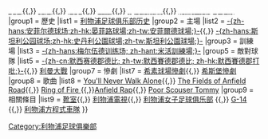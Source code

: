 {{Navbox
 | name = 利物浦足球俱乐部
 | title = [[利物浦足球俱乐部|{{color|white|利物浦足球俱乐部}}]]
 | state = {{{state<includeonly>|autocollapse</includeonly>}}}
 | bodyclass = hlist

 | basestyle = background: #e20e0e; border: 1px solid gold; color: white;

|above = [[利物浦足球俱乐部球会荣誉|<span style="color: white">榮譽</span>]]{{,}} [[利物浦足球俱乐部球员列表|<span style="color: white">球员</span>]]{{,}} [[利物浦足球俱乐部职员列表|<span style="color: white">职员</span>]]{{,}} [[利物浦足球俱樂部歷屆賽季|<span style="color: white">賽季</span>]]{{,}} [[利物浦足球俱樂部歐洲賽紀錄|<span style="color: white">歐洲</span>]]{{,}} [[:en:List of Liverpool F.C. records and statistics|<span style="color: white">紀錄及數據</span>]]{{,}} [[利物浦足球俱樂部預備組及足球學院|<span style="color: white">預備組及足球學院</span>]]
|group1 =  歷史
|list1 = [[利物浦足球俱乐部历史]]
|group2 = 主場
|list2 = [[安菲尔德球场|-{zh-hans:安菲尔德球场;zh-hk:晏菲路球場;zh-tw:安菲爾德球場;}-]]{{,}} [[斯坦利公園球場|-{zh-hans:斯坦利公园球场;zh-hk:史丹利公園球場;zh-tw:斯坦利公園球場;}-]]
|group3 = 訓練場
|list3 = [[米活訓練場|-{zh-hans:梅尔伍德训练场; zh-hant:米活訓練場;}-]]
|group5 =  敵對球隊
|list5 = [[默西賽德郡打吡|-{zh-cn:默西赛德郡德比; zh-tw:默西賽德郡德比; zh-hk:默西賽德郡打吡;}-]]{{,}} [[利曼大戰]]
|group7 =  慘劇
|list7 = [[希素球場慘劇]]{{,}} [[希斯堡慘劇]]
|group8 =  歌曲
|list8 = [[你永遠不會獨行|You'll Never Walk Alone]]{{,}} [[:en:The Fields of Anfield Road|The Fields of Anfield Road]]{{,}} [[:en:Ring of Fire (song)|Ring of Fire ]]{{,}}[[:en:Anfield Rap|Anfield Rap]]{{,}} [[:en:Poor Scouser Tommy|Poor Scouser Tommy]]
|group9 =  相關條目
|list9 = [[靴室]]{{,}} [[LFC TV|利物浦電視]]{{,}} [[利物浦女子足球俱乐部]] {{,}} [[G-14]] {{,}} [[:en:Liverpool F.C. (Superleague Formula team)|利物浦方程式車隊]]
}}<noinclude>
[[Category:利物浦足球俱樂部]]

</noinclude>
